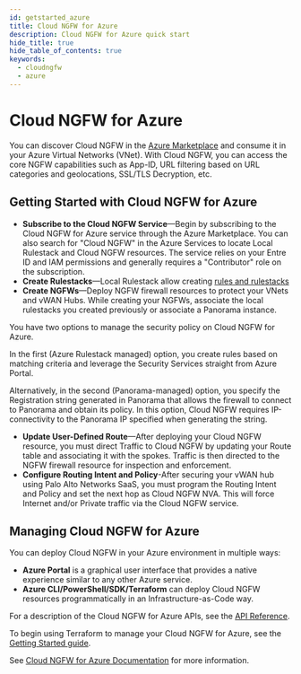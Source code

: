 ```yaml
---
id: getstarted_azure
title: Cloud NGFW for Azure
description: Cloud NGFW for Azure quick start
hide_title: true
hide_table_of_contents: true
keywords:
  - cloudngfw
  - azure
---
```


# Cloud NGFW for Azure

You can discover Cloud NGFW in the [Azure Marketplace](https://portal.azure.com/#view/Microsoft_Azure_Marketplace/GalleryItemDetailsBladeNopdl/id/paloaltonetworks.pan_swfw_cloud_ngfw/selectionMode~/false/resourceGroupId//resourceGroupLocation//dontDiscardJourney~/false/selectedMenuId/favorites/launchingContext~/%7B%22galleryItemId%22%3A%22paloaltonetworks.pan_swfw_cloud_ngfwpanw-cloud-ngfw-payg%22%2C%22source%22%3A%5B%22GalleryFeaturedMenuItemPart%22%2C%22VirtualizedTileDetails%22%5D%2C%22menuItemId%22%3A%22home%22%2C%22subMenuItemId%22%3A%22Search%20results%22%2C%22telemetryId%22%3A%22c4fa50f9-c45a-42bf-a54e-9f2158d1cd7b%22%7D/searchTelemetryId/b022cb42-66e1-4631-87cb-f40466ab6d29) and consume it in your Azure Virtual Networks (VNet). With Cloud NGFW, you can access the core NGFW capabilities such as App-ID, URL filtering based on URL categories and geolocations, SSL/TLS Decryption, etc.

## Getting Started with Cloud NGFW for Azure

- **Subscribe to the Cloud NGFW Service**—Begin by subscribing to the Cloud NGFW for Azure service through the Azure Marketplace. You can also search for "Cloud NGFW" in the Azure Services to locate Local Rulestack and Cloud NGFW resources. The service relies on your Entre ID and IAM permissions and generally requires a "Contributor" role on the subscription.
- **Create Rulestacks**—Local Rulestack allow creating [rules and rulestacks](https://docs.paloaltonetworks.com/cloud-ngfw/azure/cloud-ngfw-for-azure/native-policy-management)
- **Create NGFWs**—Deploy NGFW firewall resources to protect your VNets and vWAN Hubs. While creating your NGFWs, associate the local rulestacks you created previously or associate a Panorama instance.

You have two options to manage the security policy on Cloud NGFW for Azure. 

In the first (Azure Rulestack managed) option, you create rules based on matching criteria and leverage the Security Services straight from Azure Portal. 

Alternatively, in the second (Panorama-managed) option, you specify the Registration string generated in Panorama that allows the firewall to connect to Panorama and obtain its policy. In this option, Cloud NGFW requires IP-connectivity to the Panorama IP specified when generating the string.

- **Update User-Defined Route**—After deploying your Cloud NGFW resource, you must direct Traffic to Cloud NGFW by updating your Route table and associating it with the spokes. Traffic is then directed to the NGFW firewall resource for inspection and enforcement.
- **Configure Routing Intent and Policy**-After securing your vWAN hub using Palo Alto Networks SaaS, you must program the Routing Intent and Policy and set the next hop as Cloud NGFW NVA. This will force Internet and/or Private traffic via the Cloud NGFW service.

## Managing Cloud NGFW for Azure

You can deploy Cloud NGFW in your Azure environment in multiple ways:

- **Azure Portal** is a graphical user interface that provides a native experience similar to any other Azure service.
- **Azure CLI/PowerShell/SDK/Terraform** can deploy Cloud NGFW resources programmatically in an Infrastructure-as-Code way.

For a description of the Cloud NGFW for Azure APIs, see the [API Reference](/cloudngfw/azure/api).

To begin using Terraform to manage your Cloud NGFW for Azure, see the [Getting Started guide](/terraform/docs/cloudngfw/azure/tutorials/intro/).

See [Cloud NGFW for Azure Documentation](https://docs.paloaltonetworks.com/cloud-ngfw/azure/cloud-ngfw-for-azure/getting-started-with-cngfw-for-azure) for more information.
